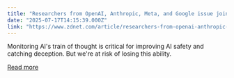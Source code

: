 ```yaml
---
title: "Researchers from OpenAI, Anthropic, Meta, and Google issue joint AI safety warning - here's why"
date: "2025-07-17T14:15:39.000Z"
link: "https://www.zdnet.com/article/researchers-from-openai-anthropic-meta-and-google-issue-joint-ai-safety-warning-heres-why/"
---
```


Monitoring AI's train of thought is critical for improving AI safety and catching deception. But we're at risk of losing this ability.

[Read more](https://www.zdnet.com/article/researchers-from-openai-anthropic-meta-and-google-issue-joint-ai-safety-warning-heres-why/)
